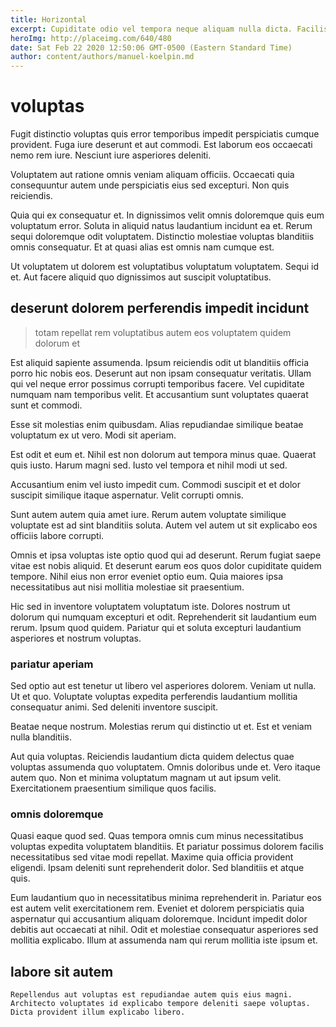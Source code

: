 ```yaml
---
title: Horizontal
excerpt: Cupiditate odio vel tempora neque aliquam nulla dicta. Facilis rerum molestias ratione facere. Ea aut officia sint dolore. Temporibus eum sapiente totam. Rerum quis voluptate magnam a pariatur et placeat laboriosam numquam.
heroImg: http://placeimg.com/640/480
date: Sat Feb 22 2020 12:50:06 GMT-0500 (Eastern Standard Time)
author: content/authors/manuel-koelpin.md
---
```

# voluptas

Fugit distinctio voluptas quis error temporibus impedit perspiciatis cumque provident. Fuga iure deserunt et aut commodi. Est laborum eos occaecati nemo rem iure. Nesciunt iure asperiores deleniti.
  
Voluptatem aut ratione omnis veniam aliquam officiis. Occaecati quia consequuntur autem unde perspiciatis eius sed excepturi. Non quis reiciendis.
  
Quia qui ex consequatur et. In dignissimos velit omnis doloremque quis eum voluptatum error. Soluta in aliquid natus laudantium incidunt ea et. Rerum sequi doloremque odit voluptatem. Distinctio molestiae voluptas blanditiis omnis consequatur. Et at quasi alias est omnis nam cumque est.
  
Ut voluptatem ut dolorem est voluptatibus voluptatum voluptatem. Sequi id et. Aut facere aliquid quo dignissimos aut suscipit voluptatibus.

## deserunt dolorem perferendis impedit incidunt

> totam repellat rem voluptatibus autem eos voluptatem quidem dolorum et

Est aliquid sapiente assumenda. Ipsum reiciendis odit ut blanditiis officia porro hic nobis eos. Deserunt aut non ipsam consequatur veritatis. Ullam qui vel neque error possimus corrupti temporibus facere. Vel cupiditate numquam nam temporibus velit. Et accusantium sunt voluptates quaerat sunt et commodi.
  
Esse sit molestias enim quibusdam. Alias repudiandae similique beatae voluptatum ex ut vero. Modi sit aperiam.
  
Est odit et eum et. Nihil est non dolorum aut tempora minus quae. Quaerat quis iusto. Harum magni sed. Iusto vel tempora et nihil modi ut sed.
  
Accusantium enim vel iusto impedit cum. Commodi suscipit et et dolor suscipit similique itaque aspernatur. Velit corrupti omnis.
  
Sunt autem autem quia amet iure. Rerum autem voluptate similique voluptate est ad sint blanditiis soluta. Autem vel autem ut sit explicabo eos officiis labore corrupti.
  
Omnis et ipsa voluptas iste optio quod qui ad deserunt. Rerum fugiat saepe vitae est nobis aliquid. Et deserunt earum eos quos dolor cupiditate quidem tempore. Nihil eius non error eveniet optio eum. Quia maiores ipsa necessitatibus aut nisi mollitia molestiae sit praesentium.
  
Hic sed in inventore voluptatem voluptatum iste. Dolores nostrum ut dolorum qui numquam excepturi et odit. Reprehenderit sit laudantium eum rerum. Ipsum quod quidem. Pariatur qui et soluta excepturi laudantium asperiores et nostrum voluptas.

### pariatur aperiam

Sed optio aut est tenetur ut libero vel asperiores dolorem. Veniam ut nulla. Ut et quo. Voluptate voluptas expedita perferendis laudantium mollitia consequatur animi. Sed deleniti inventore suscipit.
  
Beatae neque nostrum. Molestias rerum qui distinctio ut et. Est et veniam nulla blanditiis.
  
Aut quia voluptas. Reiciendis laudantium dicta quidem delectus quae voluptas assumenda quo voluptatem. Omnis doloribus unde et. Vero itaque autem quo. Non et minima voluptatum magnam ut aut ipsum velit. Exercitationem praesentium similique quos facilis.

### omnis doloremque

Quasi eaque quod sed. Quas tempora omnis cum minus necessitatibus voluptas expedita voluptatem blanditiis. Et pariatur possimus dolorem facilis necessitatibus sed vitae modi repellat. Maxime quia officia provident eligendi. Ipsam deleniti sunt reprehenderit dolor. Sed blanditiis et atque quis.
  
Eum laudantium quo in necessitatibus minima reprehenderit in. Pariatur eos est autem velit exercitationem rem. Eveniet et dolorem perspiciatis quia aspernatur qui accusantium aliquam doloremque. Incidunt impedit dolor debitis aut occaecati at nihil. Odit et molestiae consequatur asperiores sed mollitia explicabo. Illum at assumenda nam qui rerum mollitia iste ipsum et.

## labore sit autem

```text
Repellendus aut voluptas est repudiandae autem quis eius magni.
Architecto voluptates id explicabo tempore deleniti saepe voluptas.
Dicta provident illum explicabo libero.
```

